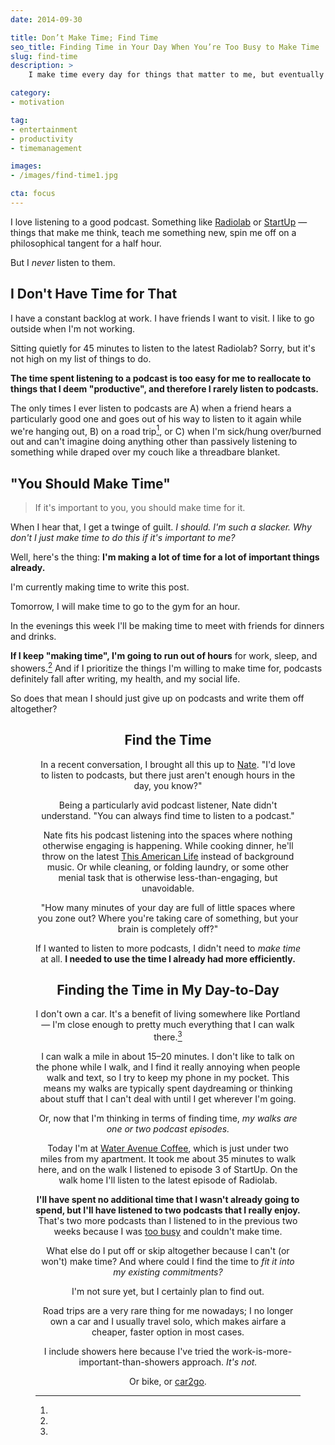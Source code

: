 ```yaml
---
date: 2014-09-30

title: Don’t Make Time; Find Time
seo_title: Finding Time in Your Day When You’re Too Busy to Make Time
slug: find-time
description: >
    I make time every day for things that matter to me, but eventually there’s no room left to "make time" — how do I find time for the rest of what matters?

category:
- motivation

tag:
- entertainment
- productivity
- timemanagement

images:
- /images/find-time1.jpg

cta: focus
---
```



I love listening to a good podcast. Something like [Radiolab][1] or [StartUp][2]
— things that make me think, teach me something new, spin me off on a
philosophical tangent for a half hour.

But I _never_ listen to them.

## I Don't Have Time for That

I have a constant backlog at work. I have friends I want to visit. I like to go
outside when I'm not working.

Sitting quietly for 45 minutes to listen to the latest Radiolab? Sorry, but it's
not high on my list of things to do.

**The time spent listening to a podcast is too easy for me to reallocate to things that I deem "productive", and therefore I rarely listen to podcasts.**

The only times I ever listen to podcasts are A) when a friend hears a
particularly good one and goes out of his way to listen to it again while we're
hanging out, B) on a road trip[^road-trip], or C) when I'm sick/hung over/burned
out and can't imagine doing anything other than passively listening to something
while draped over my couch like a threadbare blanket.

## "You Should Make Time"

> If it's important to you, you should make time for it.

When I hear that, I get a twinge of guilt. _I should. I'm such a slacker. Why don't I just make time to do this if it's important to me?_

Well, here's the thing: **I'm making a lot of time for a lot of important things already.**

I'm currently making time to write this post.

Tomorrow, I will make time to go to the gym for an hour.

In the evenings this week I'll be making time to meet with friends for dinners
and drinks.

**If I keep "making time", I'm going to run out of hours** for work, sleep, and
showers.[^showers] And if I prioritize the things I'm willing to make time for,
podcasts definitely fall after writing, my health, and my social life.

So does that mean I should just give up on podcasts and write them off
altogether?

<Figure
  align="center"
  src="images/find-time1.jpg"
  alt="Don’t make time; find time."
/>

## Find the Time

In a recent conversation, I brought all this up to [Nate][3]. "I'd love to
listen to podcasts, but there just aren't enough hours in the day, you know?"

Being a particularly avid podcast listener, Nate didn't understand. "You can
always find time to listen to a podcast."

Nate fits his podcast listening into the spaces where nothing otherwise engaging
is happening. While cooking dinner, he'll throw on the latest [This American
Life][4] instead of background music. Or while cleaning, or folding laundry, or
some other menial task that is otherwise less-than-engaging, but unavoidable.

"How many minutes of your day are full of little spaces where you zone out?
Where you're taking care of something, but your brain is completely off?"

If I wanted to listen to more podcasts, I didn't need to _make time_ at all. **I needed to use the time I already had more efficiently.**

## Finding the Time in My Day-to-Day

I don't own a car. It's a benefit of living somewhere like Portland — I'm close
enough to pretty much everything that I can walk there.[^options]

I can walk a mile in about 15–20 minutes. I don't like to talk on the phone
while I walk, and I find it really annoying when people walk and text, so I try
to keep my phone in my pocket. This means my walks are typically spent
daydreaming or thinking about stuff that I can't deal with until I get wherever
I'm going.

Or, now that I'm thinking in terms of finding time, _my walks are one or two podcast episodes._

Today I'm at [Water Avenue Coffee][5], which is just under two miles from my
apartment. It took me about 35 minutes to walk here, and on the walk I listened
to episode 3 of StartUp. On the walk home I'll listen to the latest episode of
Radiolab.

**I'll have spent no additional time that I wasn't already going to spend, but I'll have listened to two podcasts that I really enjoy.** That's two more podcasts than I listened to in the previous two weeks because I was [too busy][6] and couldn't make time.

What else do I put off or skip altogether because I can't (or won't) make time?
And where could I find the time to _fit it into my existing commitments?_

I'm not sure yet, but I certainly plan to find out.

[^road-trip]:
  Road trips are a very rare thing for me nowadays; I no longer own a car and I usually travel solo, which makes airfare a cheaper, faster option in most cases.

[^showers]:
  I include showers here because I've tried the work-is-more-important-than-showers approach. _It's not._

[^options]:
  Or bike, or [car2go][7].

[1]: http://www.radiolab.org/
[2]: http://hearstartup.com/
[3]: /best-friends
[4]: http://www.thisamericanlife.org/
[5]: http://www.wateravenuecoffee.com/
[6]: /too-busy
[7]: https://www.car2go.com/en/portland/
